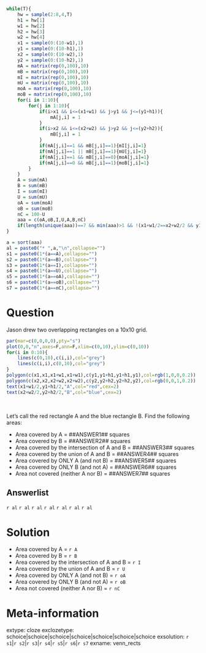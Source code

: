 ```r

while(T){
    hw = sample(2:8,4,T)
    h1 = hw[1]
    w1 = hw[2]
    h2 = hw[3]
    w2 = hw[4]
    x1 = sample(0:(10-w1),1)
    y1 = sample(0:(10-h1),1)
    x2 = sample(0:(10-w2),1)
    y2 = sample(0:(10-h2),1)
    mA = matrix(rep(0,100),10)
    mB = matrix(rep(0,100),10)
    mI = matrix(rep(0,100),10)
    mU = matrix(rep(0,100),10)
    moA = matrix(rep(0,100),10)
    moB = matrix(rep(0,100),10)
    for(i in 1:10){
        for(j in 1:10){
            if(i>x1 && i<=(x1+w1) && j>y1 && j<=(y1+h1)){
                mA[j,i] = 1
            }
            if(i>x2 && i<=(x2+w2) && j>y2 && j<=(y2+h2)){
                mB[j,i] = 1
            }
            if(mA[j,i]==1 && mB[j,i]==1){mI[j,i]=1}
            if(mA[j,i]==1 || mB[j,i]==1){mU[j,i]=1}
            if(mA[j,i]==1 && mB[j,i]==0){moA[j,i]=1}
            if(mA[j,i]==0 && mB[j,i]==1){moB[j,i]=1}
        }
    }
    A = sum(mA)
    B = sum(mB)
    I = sum(mI)
    U = sum(mU)
    oA = sum(moA)
    oB = sum(moB)
    nC = 100-U
    aaa = c(oA,oB,I,U,A,B,nC)
    if(length(unique(aaa))==7 && min(aaa)>1 && !(x1+w1/2==x2+w2/2 && y1+h1/2==y2+h2/2)){break}
}

a = sort(aaa)
al = paste0("* ",a,"\n",collapse="")
s1 = paste0(1*(a==A),collapse="")
s2 = paste0(1*(a==B),collapse="")
s3 = paste0(1*(a==I),collapse="")
s4 = paste0(1*(a==U),collapse="")
s5 = paste0(1*(a==oA),collapse="")
s6 = paste0(1*(a==oB),collapse="")
s7 = paste0(1*(a==nC),collapse="")

```


Question
========

Jason drew two overlapping rectangles on a 10x10 grid.

```r
par(mar=c(0,0,0,0),pty="s")
plot(0,0,"n",axes=F,ann=F,xlim=c(0,10),ylim=c(0,10))
for(i in 0:10){
    lines(c(0,10),c(i,i),col="grey")
    lines(c(i,i),c(0,10),col="grey")
}
polygon(c(x1,x1,x1+w1,x1+w1),c(y1,y1+h1,y1+h1,y1),col=rgb(1,0,0,0.2))
polygon(c(x2,x2,x2+w2,x2+w2),c(y2,y2+h2,y2+h2,y2),col=rgb(0,0,1,0.2))
text(x1+w1/2,y1+h1/2,"A",col="red",cex=2)
text(x2+w2/2,y2+h2/2,"B",col="blue",cex=2)

```
\

Let's call the red rectangle A and the blue rectangle B. Find the following areas:

* Area covered by A = ##ANSWER1## squares
* Area covered by B = ##ANSWER2## squares
* Area covered by the intersection of A and B = ##ANSWER3## squares
* Area covered by the union of A and B = ##ANSWER4## squares
* Area covered by ONLY A (and not B) = ##ANSWER5## squares
* Area covered by ONLY B (and not A) = ##ANSWER6## squares
* Area not covered (neither A nor B) = ##ANSWER7## squares

Answerlist
--------

`r al`
`r al`
`r al`
`r al`
`r al`
`r al`
`r al`


Solution
========

* Area covered by A = `r A`
* Area covered by B = `r B`
* Area covered by the intersection of A and B = `r I`
* Area covered by the union of A and B = `r U`
* Area covered by ONLY A (and not B) = `r oA`
* Area covered by ONLY B (and not A) = `r oB`
* Area not covered (neither A nor B) = `r nC`


Meta-information
============
extype: cloze
exclozetype: schoice|schoice|schoice|schoice|schoice|schoice|schoice
exsolution: `r s1`|`r s2`|`r s3`|`r s4`|`r s5`|`r s6`|`r s7`
exname: venn_rects